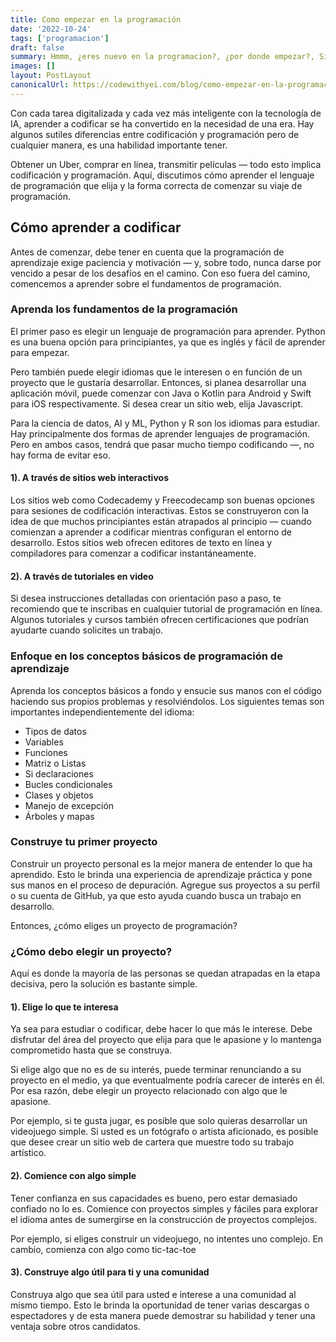 ```yaml
---
title: Como empezar en la programación
date: '2022-10-24'
tags: ['programacion']
draft: false
summary: Hmmm, ¿eres nuevo en la programacion?, ¿por donde empezar?, Si te han hecho creer que la programación es difícil o que es sólo para genios, ¡deshazte de esa idea!
images: []
layout: PostLayout
canonicalUrl: https://codewithyei.com/blog/como-empezar-en-la-programacion
---
```


Con cada tarea digitalizada y cada vez más inteligente con la tecnología de IA, aprender a codificar se ha convertido en la necesidad de una era. Hay algunos sutiles diferencias entre codificación y programación pero de cualquier manera, es una habilidad importante tener.

Obtener un Uber, comprar en línea, transmitir películas — todo esto implica codificación y programación. Aquí, discutimos cómo aprender el lenguaje de programación que elija y la forma correcta de comenzar su viaje de programación.

## **Cómo aprender a codificar**

Antes de comenzar, debe tener en cuenta que la programación de aprendizaje exige paciencia y motivación — y, sobre todo, nunca darse por vencido a pesar de los desafíos en el camino. Con eso fuera del camino, comencemos a aprender sobre el fundamentos de programación.

### **Aprenda los fundamentos de la programación**

El primer paso es elegir un lenguaje de programación para aprender. Python es una buena opción para principiantes, ya que es inglés y fácil de aprender para empezar.

Pero también puede elegir idiomas que le interesen o en función de un proyecto que le gustaría desarrollar. Entonces, si planea desarrollar una aplicación móvil, puede comenzar con Java o Kotlin para Android y Swift para iOS respectivamente. Si desea crear un sitio web, elija Javascript.

Para la ciencia de datos, AI y ML, Python y R son los idiomas para estudiar. Hay principalmente dos formas de aprender lenguajes de programación. Pero en ambos casos, tendrá que pasar mucho tiempo codificando —, no hay forma de evitar eso.

#### **1). A través de sitios web interactivos**

Los sitios web como Codecademy y Freecodecamp son buenas opciones para sesiones de codificación interactivas. Estos se construyeron con la idea de que muchos principiantes están atrapados al principio — cuando comienzan a aprender a codificar mientras configuran el entorno de desarrollo. Estos sitios web ofrecen editores de texto en línea y compiladores para comenzar a codificar instantáneamente.

#### **2). A través de tutoriales en video**

Si desea instrucciones detalladas con orientación paso a paso, te recomiendo que te inscribas en cualquier tutorial de programación en línea. Algunos tutoriales y cursos también ofrecen certificaciones que podrían ayudarte cuando solicites un trabajo.

### **Enfoque en los conceptos básicos de programación de aprendizaje**

Aprenda los conceptos básicos a fondo y ensucie sus manos con el código haciendo sus propios problemas y resolviéndolos. Los siguientes temas son importantes independientemente del idioma:

- Tipos de datos
- Variables
- Funciones
- Matriz o Listas
- Si declaraciones
- Bucles condicionales
- Clases y objetos
- Manejo de excepción
- Árboles y mapas

### **Construye tu primer proyecto**

Construir un proyecto personal es la mejor manera de entender lo que ha aprendido. Esto le brinda una experiencia de aprendizaje práctica y pone sus manos en el proceso de depuración. Agregue sus proyectos a su perfil o su cuenta de GitHub, ya que esto ayuda cuando busca un trabajo en desarrollo.

Entonces, ¿cómo eliges un proyecto de programación?

### **¿Cómo debo elegir un proyecto?**

Aquí es donde la mayoría de las personas se quedan atrapadas en la etapa decisiva, pero la solución es bastante simple.

#### **1). Elige lo que te interesa**

Ya sea para estudiar o codificar, debe hacer lo que más le interese. Debe disfrutar del área del proyecto que elija para que le apasione y lo mantenga comprometido hasta que se construya.

Si elige algo que no es de su interés, puede terminar renunciando a su proyecto en el medio, ya que eventualmente podría carecer de interés en él. Por esa razón, debe elegir un proyecto relacionado con algo que le apasione.

Por ejemplo, si te gusta jugar, es posible que solo quieras desarrollar un videojuego simple. Si usted es un fotógrafo o artista aficionado, es posible que desee crear un sitio web de cartera que muestre todo su trabajo artístico.

#### **2). Comience con algo simple**

Tener confianza en sus capacidades es bueno, pero estar demasiado confiado no lo es. Comience con proyectos simples y fáciles para explorar el idioma antes de sumergirse en la construcción de proyectos complejos.

Por ejemplo, si eliges construir un videojuego, no intentes uno complejo. En cambio, comienza con algo como tic-tac-toe

#### **3). Construye algo útil para ti y una comunidad**

Construya algo que sea útil para usted e interese a una comunidad al mismo tiempo. Esto le brinda la oportunidad de tener varias descargas o espectadores y de esta manera puede demostrar su habilidad y tener una ventaja sobre otros candidatos.
